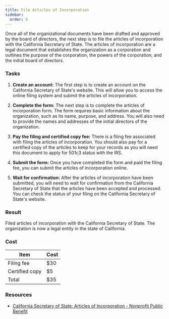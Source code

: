```yaml
---
title: File Articles of Incorporation
sidebar:
  order: 6
---
```


Once all of the organizational documents have been drafted and approved by the board of directors, the next step is to file the 
articles of incorporation with the California Secretary of State. The articles of incorporation are a legal document that establishes the 
organization as a corporation and outlines the purpose of the corporation, the powers of the corporation, and the initial board of directors.

### Tasks

<Steps>

1. **Create an account:** The first step is to create an account on the California Secretary of State's website. This will allow you to access the online filing system and submit the articles of incorporation.

1. **Complete the form:** The next step is to complete the articles of incorporation form. The form requires basic information about the organization, such as its name, purpose, and address. You will also need to provide the names and addresses of the initial directors of the organization.

1. **Pay the filing and certified copy fee:** There is a filing fee associated with filing the articles of incorporation. You should also pay for a certified copy of the articles to keep for your records as you will need this document to apply for 501c3 status with the IRS.

1. **Submit the form:** Once you have completed the form and paid the filing fee, you can submit the articles of incorporation online.

1. **Wait for confirmation:** After the articles of incorporation have been submitted, you will need to wait for confirmation from the California Secretary of State that the articles have been accepted and processed. You can check the status of your filing on the California Secretary of State's website.

</Steps>

### Result

Filed articles of incorporation with the California Secretary of State. The organization is now a legal entity in the state of California.

### Cost

| Item                   | Cost     |
|------------------------|----------|
| Filing fee             | $30      |
| Certified copy         | $5       |
| Total                  | $35      |

### Resources

- [California Secretary of State: Articles of Incorporation - Nonprofit Public Benefit](https://www.sos.ca.gov/business-programs/business-entities/forms/corporations-california-domestic)